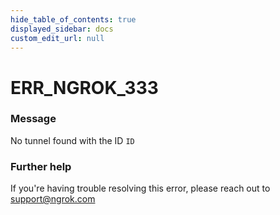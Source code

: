 ```yaml
---
hide_table_of_contents: true
displayed_sidebar: docs
custom_edit_url: null
---
```



# ERR_NGROK_333

### Message
No tunnel found with the ID `ID`

### Further help
If you're having trouble resolving this error, please reach out to [support@ngrok.com](mailto:support@ngrok.com?subject=Help%20with%20ERR_NGROK_333)


<ErrorDetails error='err_ngrok_333' />
